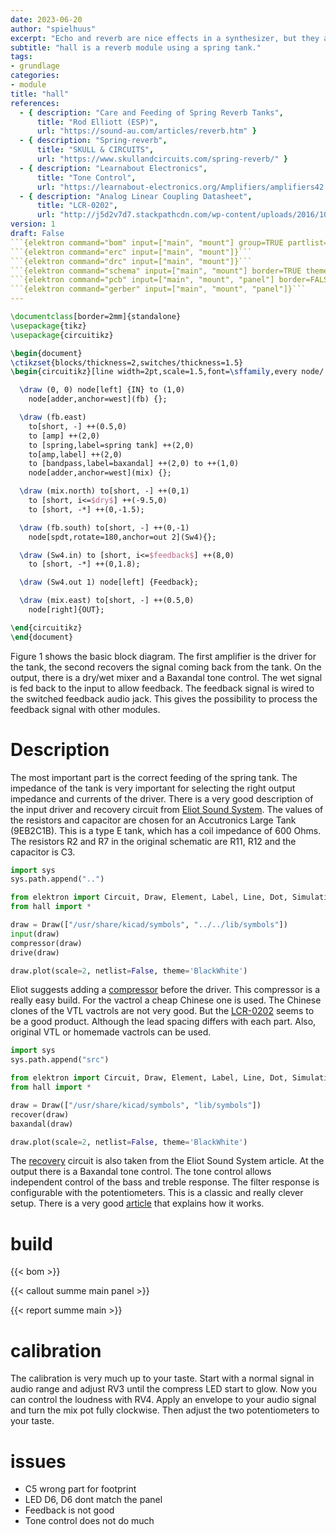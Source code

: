```yaml
---
date: 2023-06-20
author: "spielhuus"
excerpt: "Echo and reverb are nice effects in a synthesizer, but they are not easy to build. There are different methods; With a cassette recorder, a bucket brigade circuit, a spring tank or digital. Many modules are made with the digital PT2399 chip. This chip produces a nice reverb, but overall the sound quality is not very good. Hall is an amplifier module to integrate a spring tank into the synthesizer. It provides only the basic functionality. Other modules have a VCA or other blocks to add more effects. This must be patched externaly."
subtitle: "hall is a reverb module using a spring tank."
tags:
- grundlage
categories:
- module
title: "hall"
references:
  - { description: "Care and Feeding of Spring Reverb Tanks",
      title: "Rod Elliott (ESP)",
      url: "https://sound-au.com/articles/reverb.htm" }
  - { description: "Spring-reverb",
      title: "SKULL & CIRCUITS",
      url: "https://www.skullandcircuits.com/spring-reverb/" }
  - { description: "Learnabout Electronics",
      title: "Tone Control",
      url: "https://learnabout-electronics.org/Amplifiers/amplifiers42.php" }
  - { description: "Analog Linear Coupling Datasheet",
      title: "LCR-0202",
      url: "http://j5d2v7d7.stackpathcdn.com/wp-content/uploads/2016/10/LCR-0202.pdf" }
version: 1
draft: False
```{elektron command="bom" input=["main", "mount"] group=TRUE partlist="../../lib/partlist.yaml"}```
```{elektron command="erc" input=["main", "mount"]}```
```{elektron command="drc" input=["main", "mount"]}```
```{elektron command="schema" input=["main", "mount"] border=TRUE theme="Mono"}```
```{elektron command="pcb" input=["main", "mount", "panel"] border=FALSE}```
```{elektron command="gerber" input=["main", "mount", "panel"]}```
---
```


```latex
\documentclass[border=2mm]{standalone}
\usepackage{tikz}
\usepackage{circuitikz}

\begin{document}
\ctikzset{blocks/thickness=2,switches/thickness=1.5}
\begin{circuitikz}[line width=2pt,scale=1.5,font=\sffamily,every node/.style={scale=1.5}]

  \draw (0, 0) node[left] {IN} to (1,0)
    node[adder,anchor=west](fb) {};

  \draw (fb.east)
    to[short, -] ++(0.5,0)
    to [amp] ++(2,0)
    to [spring,label=spring tank] ++(2,0)
    to[amp,label] ++(2,0)
    to [bandpass,label=baxandal] ++(2,0) to ++(1,0)
    node[adder,anchor=west](mix) {};

  \draw (mix.north) to[short, -] ++(0,1)
    to [short, i<=$dry$] ++(-9.5,0)
    to [short, -*] ++(0,-1.5);

  \draw (fb.south) to[short, -] ++(0,-1)
    node[spdt,rotate=180,anchor=out 2](Sw4){};

  \draw (Sw4.in) to [short, i<=$feedback$] ++(8,0)
    to [short, -*] ++(0,1.8);

  \draw (Sw4.out 1) node[left] {Feedback};

  \draw (mix.east) to[short, -] ++(0.5,0)
    node[right]{OUT};

\end{circuitikz}
\end{document}
```

Figure 1 shows the basic block diagram. The first amplifier is the driver for the tank, the second recovers the signal coming back from the tank. On the output, there is a dry/wet mixer and a Baxandal tone control. The wet signal is fed back to the input to allow feedback. The feedback signal is wired to the switched feedback audio jack. This gives the possibility to process the feedback signal with other modules.

# Description

The most important part is the correct feeding of the spring tank. The impedance of the tank is very important for selecting the right output impedance and currents of the driver. There is a very good description of the input driver and recovery circuit from [Eliot Sound System](https://sound-au.com/articles/reverb.htm#s1). The values of the resistors and capacitor are chosen for an Accutronics Large Tank (9EB2C1B). This is a type E tank, which has a coil impedance of 600 Ohms. The resistors R2 and R7 in the original schematic are R11, R12 and the capacitor is C3.


```python
import sys
sys.path.append("..")

from elektron import Circuit, Draw, Element, Label, Line, Dot, Simulation
from hall import *

draw = Draw(["/usr/share/kicad/symbols", "../../lib/symbols"])
input(draw)
compressor(draw)
drive(draw)

draw.plot(scale=2, netlist=False, theme='BlackWhite')
```

Eliot suggests adding a [compressor](https://sound-au.com/articles/reverb.htm#s5) before the driver. This compressor is a really easy build. For the vactrol a cheap Chinese one is used. The Chinese clones of the VTL vactrols are not very good. But the [LCR-0202](http://j5d2v7d7.stackpathcdn.com/wp-content/uploads/2016/10/LCR-0202.pdf) seems to be a good product. Although the lead spacing differs with each part. Also, original VTL or homemade vactrols can be used.

```python
import sys
sys.path.append("src")

from elektron import Circuit, Draw, Element, Label, Line, Dot, Simulation
from hall import *

draw = Draw(["/usr/share/kicad/symbols", "lib/symbols"])
recover(draw)
baxandal(draw)

draw.plot(scale=2, netlist=False, theme='BlackWhite')
```

The [recovery](https://sound-au.com/articles/reverb.htm#s2) circuit is also taken from the Eliot Sound System article. At the output there is a Baxandal tone control. The tone control allows independent control of the bass and treble response. The filter response is configurable with the potentiometers. This is a classic and really clever setup. There is a very good [article](https://learnabout-electronics.org/Amplifiers/amplifiers42.php) that explains how it works.


# build

{{< bom >}}

{{< callout summe main panel >}}

{{< report summe main >}}

# calibration

The calibration is very much up to your taste. Start with a normal signal in audio range and adjust RV3 until the compress LED start to glow. Now you can control the loudness with RV4. Apply an envelope to your audio signal and turn the mix pot fully clockwise. Then adjust the two potentiometers to your taste.

# issues

* C5 wrong part for footprint
* LED D6, D6 dont match the panel
* Feedback is not good
* Tone control does not do much
